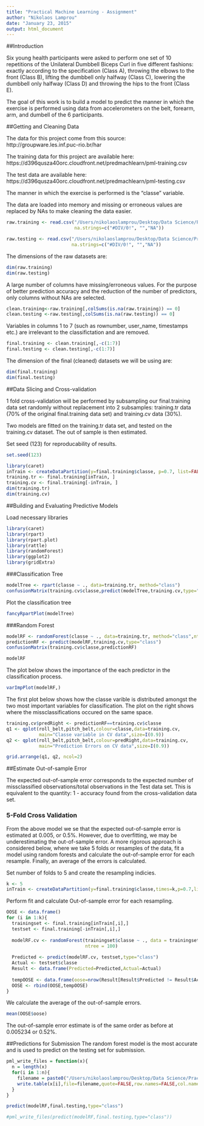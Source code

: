```yaml
---
title: "Practical Machine Learning - Assignment"
author: "Nikolaos Lamprou"
date: "January 23, 2015"
output: html_document
---
```


##Introduction

Six young health participants were asked to perform one set of 10 repetitions of the Unilateral Dumbbell Biceps Curl in five different fashions: exactly according to the specification (Class A), throwing the elbows to the front (Class B), lifting the dumbbell only halfway (Class C), lowering the dumbbell only halfway (Class D) and throwing the hips to the front (Class E).

The goal of this work is to build a model to predict the manner in which the exercise is performed using data from accelerometers on the belt, forearm, arm, and dumbell of the 6 participants. 

##Getting and Cleaning Data

The data for this project come from this source: http://groupware.les.inf.puc-rio.br/har

The training data for this project are available here: 
https://d396qusza40orc.cloudfront.net/predmachlearn/pml-training.csv

The test data are available here: 
https://d396qusza40orc.cloudfront.net/predmachlearn/pml-testing.csv

The manner in which the exercise is performed is the "classe" variable.

The data are loaded into memory and missing or erroneous values are replaced by NAs to make cleaning the data easier.

```r
raw.training <- read.csv("/Users/nikolaoslamprou/Desktop/Data Science/Practical Machine Learning/pml-training.csv",
                         na.strings=c("#DIV/0!", "","NA"))

raw.testing <- read.csv("/Users/nikolaoslamprou/Desktop/Data Science/Practical Machine Learning/pml-testing.csv",
                        na.strings=c("#DIV/0!", "","NA"))
```

The dimensions of the raw datasets are:

```r
dim(raw.training)
dim(raw.testing)
```

A large number of columns have missing/erroneous values. For the purpose of better prediction accuracy and the reduction of the number of predictors, only columns without NAs are selected.

```r
clean.training<-raw.training[,colSums(is.na(raw.training)) == 0]
clean.testing <-raw.testing[,colSums(is.na(raw.testing)) == 0]
```

Variables in columns 1 to 7 (such as rownumber, user_name, timestamps etc.) are irrelevant to the classifictation and are removed.

```r
final.training <- clean.training[,-c(1:7)]
final.testing <- clean.testing[,-c(1:7)]
```
The dimension of the final (cleaned) datasets we will be using are:

```r
dim(final.training)
dim(final.testing)
```
##Data Slicing and Cross-validation

1 fold cross-validation will be performed by subsampling our final.training data set randomly without replacement into 2 subsamples: training.tr data (70% of the original final.training data set) and training.cv data (30%). 

Two models are fitted on the training.tr data set, and tested on the training.cv dataset. The out of sample is then estimated.

Set seed (123) for reproducability of results.
```r
set.seed(123)
```


```r
library(caret)
inTrain <- createDataPartition(y=final.training$classe, p=0.7, list=FALSE)
training.tr <- final.training[inTrain, ] 
training.cv <- final.training[-inTrain, ]
dim(training.tr)
dim(training.cv)
```


##Building and Evaluating Predictive Models


Load necessary libraries
```r
library(caret)
library(rpart)
library(rpart.plot) 
library(rattle)
library(randomForest)
library(ggplot2)
library(gridExtra)
```


###Classification Tree
```r
modelTree <- rpart(classe ~ ., data=training.tr, method="class")
confusionMatrix(training.cv$classe,predict(modelTree,training.cv,type="class"))
```

Plot the classification tree
```r
fancyRpartPlot(modelTree)
```

###Random Forest

```r
modelRF <- randomForest(classe ~ ., data=training.tr, method="class",ntree=100)
predictionRF <- predict(modelRF,training.cv,type="class")
confusionMatrix(training.cv$classe,predictionRF)

modelRF
```

The plot below shows the importance of the each predictor in the classification process.
```r
varImpPlot(modelRF,)
```

The first plot below shows how the classe varible is distributed amongst the two most important variables for classification. The plot on the right shows where the missclassifications occured on the same space.

```r
training.cv$predRight <- predictionRF==training.cv$classe
q1 <- qplot(roll_belt,pitch_belt,colour=classe,data=training.cv,
            main="Classe variable in CV data",size=I(0.9))
q2 <- qplot(roll_belt,pitch_belt,colour=predRight,data=training.cv,
            main="Prediction Errors on CV data",size=I(0.9))

grid.arrange(q1, q2, ncol=2)
```


##Estimate Out-of-sample Error

The expected out-of-sample error corresponds to the expected number of missclassified observations/total observations in the Test data set. This is equivalent to the quantity: 1 - accuracy found from the cross-validation data set.


### 5-Fold Cross Validation
From the above model we se that the expected out-of-sample error is estimated at 0.005, or 0.5%. However, due to overfitting, we may be underestimating the out-of-sample error. A more rigorous approach is considered below, where we take 5 folds or resamples of the data, fit a model using random forests and calculate the out-of-sample error for each resample. Finally, an average of the errors is calculated. 

Set number of folds to 5 and create the resampling indicies.
```r
k <- 5
inTrain <- createDataPartition(y=final.training$classe,times=k,p=0.7,list=F)
```

Perform fit and calculate Out-of-sample error for each resampling.
```r
OOSE <- data.frame()
for (i in 1:k){
  trainingset <- final.training[inTrain[,i],]
  testset <- final.training[-inTrain[,i],]
 
  modelRF.cv <- randomForest(trainingset$classe ~ ., data = trainingset,method="class",
                             ntree = 100)
 
  Predicted <- predict(modelRF.cv, testset,type="class")
  Actual <- testset$classe
  Result <- data.frame(Predicted=Predicted,Actual=Actual)
 
  tempOOSE <- data.frame(oose=nrow(Result[Result$Predicted != Result$Actual,])/nrow(Result))
  OOSE <- rbind(OOSE,tempOOSE) 
}
```

We calculate the average of the out-of-sample errors.
```r
mean(OOSE$oose)
```
The out-of-sample error estimate is of the same order as before at 0.005234 or 0.52%.



##Predictions for Submission
The random forest model is the most accurate and is used to predict on the testing set for submission.

```r
pml_write_files = function(x){
  n = length(x)
  for(i in 1:n){
    filename = paste0("/Users/nikolaoslamprou/Desktop/Data Science/Practical Machine Learning/Answers/problem_id_",i,".txt")
    write.table(x[i],file=filename,quote=FALSE,row.names=FALSE,col.names=FALSE)
  }
}

predict(modelRF,final.testing,type="class")

#pml_write_files(predict(modelRF,final.testing,type="class"))
```
